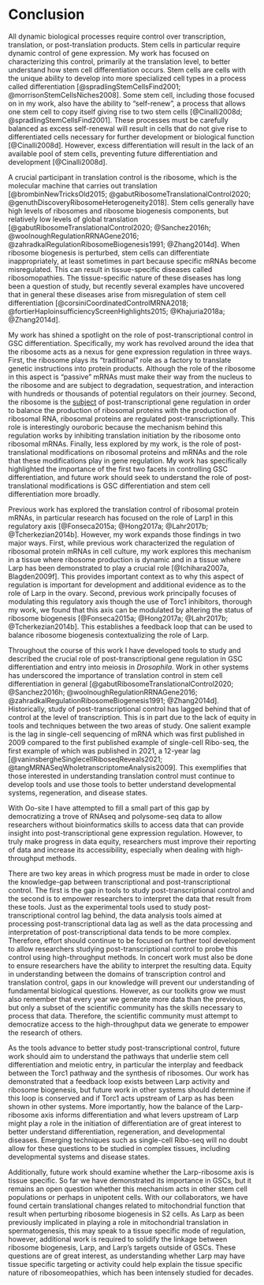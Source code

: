 \setstretch{2.0}
\setlength\parindent{24pt}
# Conclusion

All dynamic biological processes require control over transcription, translation, or post-translation products. Stem cells in particular require dynamic control of gene expression. My work has focused on characterizing this control, primarily at the translation level, to better understand how stem cell differentiation occurs. Stem cells are cells with the unique ability to develop into more specialized cell types in a process called differentiation [@spradlingStemCellsFind2001; @morrisonStemCellsNiches2008]. Some stem cell, including those focused on in my work, also have the ability to "self-renew", a process that allows one stem cell to copy itself giving rise to two stem cells [@Cinalli2008d; @spradlingStemCellsFind2001]. These processes must be carefully balanced as excess self-renewal will result in cells that do not give rise to differentiated cells necessary for further development or biological function [@Cinalli2008d]. However, excess differentiation will result in the lack of an available pool of stem cells, preventing future differentiation and development [@Cinalli2008d].  

A crucial participant in translation control is the ribosome, which is the molecular machine that carries out translation [@brombinNewTricksOld2015; @gabutRibosomeTranslationalControl2020; @genuthDiscoveryRibosomeHeterogeneity2018]. Stem cells generally have high levels of ribosomes and ribosome biogenesis components, but relatively low levels of global translation [@gabutRibosomeTranslationalControl2020; @Sanchez2016h; @woolnoughRegulationRRNAGene2016; @zahradkalRegulationRibosomeBiogenesis1991; @Zhang2014d]. When ribosome biogenesis is perturbed, stem cells can differentiate inappropriately, at least sometimes in part because specific mRNAs become misregulated. This can result in tissue-specific diseases called ribosomopathies. The tissue-specific nature of these diseases has long been a question of study, but recently several examples have uncovered that in general these diseases arise from misregulation of stem cell differentiation [@corsiniCoordinatedControlMRNA2018; @fortierHaploinsufficiencyScreenHighlights2015; @Khajuria2018a; @Zhang2014d].  

My work has shined a spotlight on the role of post-transcriptional control in GSC differentiation. Specifically, my work has revolved around the idea that the ribosome acts as a nexus for gene expression regulation in three ways. First, the ribosome plays its "traditional" role as a factory to translate genetic instructions into protein products. Although the role of the ribosome in this aspect is "passive" mRNAs must make their way from the nucleus to the ribosome and are subject to degradation, sequestration, and interaction with hundreds or thousands of potential regulators on their journey. Second, the ribosome is the [subject]{.ul} of post-transcriptional gene regulation in order to balance the production of ribosomal proteins with the production of ribosomal RNA, ribosomal proteins are regulated post-transcriptionally. This role is interestingly ouroboric because the mechanism behind this regulation works by inhibiting translation initiation by the ribosome onto ribosomal mRNAs. Finally, less explored by my work, is the role of post-translational modifications on ribosomal proteins and mRNAs and the role that these modifications play in gene regulation. My work has specifically highlighted the importance of the first two facets in controlling GSC differentiation, and future work should seek to understand the role of post-translational modifications is GSC differentiation and stem cell differentiation more broadly.  

Previous work has explored the translation control of ribosomal protein mRNAs, in particular research has focused on the role of Larp1 in this regulatory axis [@Fonseca2015a; @Hong2017a; @Lahr2017b; @Tcherkezian2014b]. However, my work expands those findings in two major ways. First, while previous work characterized the regulation of ribosomal protein mRNAs in cell culture, my work explores this mechanism in a tissue where ribosome production is dynamic and in a tissue where Larp has been demonstrated to play a crucial role [@Ichihara2007a, Blagden2009f]. This provides important context as to why this aspect of regulation is important for development and additional evidence as to the role of Larp in the ovary. Second, previous work principally focuses of modulating this regulatory axis though the use of Torc1 inhibitors, thorough my work, we found that this axis can be modulated by altering the status of ribosome biogenesis [@Fonseca2015a; @Hong2017a; @Lahr2017b; @Tcherkezian2014b]. This establishes a feedback loop that can be used to balance ribosome biogenesis contextualizing the role of Larp.  

Throughout the course of this work I have developed tools to study and described the crucial role of post-transcriptional gene regulation in GSC differentiation and entry into meiosis in *Drosophila*. Work in other systems has underscored the importance of translation control in stem cell differentiation in general [@gabutRibosomeTranslationalControl2020; @Sanchez2016h; @woolnoughRegulationRRNAGene2016; @zahradkalRegulationRibosomeBiogenesis1991; @Zhang2014d]. Historically, study of post-transcriptional control has lagged behind that of control at the level of transcription. This is in part due to the lack of equity in tools and techniques between the two areas of study. One salient example is the lag in single-cell sequencing of mRNA which was first published in 2009 compared to the first published example of single-cell Ribo-seq, the first example of which was published in 2021, a 12-year lag [@vaninsbergheSinglecellRiboseqReveals2021; @tangMRNASeqWholetranscriptomeAnalysis2009]. This exemplifies that those interested in understanding translation control must continue to develop tools and use those tools to better understand developmental systems, regeneration, and disease states. 

With Oo-site I have attempted to fill a small part of this gap by democratizing a trove of RNAseq and polysome-seq data to allow researchers without bioinformatics skills to access data that can provide insight into post-transcriptional gene expression regulation. However, to truly make progress in data equity, researchers must improve their reporting of data and increase its accessibility, especially when dealing with high-throughput methods. 

There are two key areas in which progress must be made in order to close the knowledge-gap between transcriptional and post-transcriptional control. The first is the gap in tools to study post-transcriptional control and the second is to empower researchers to interpret the data that result from these tools. Just as the experimental tools used to study post-transcriptional control lag behind, the data analysis tools aimed at processing post-transcriptional data lag as well as the data processing and interpretation of post-transcriptional data tends to be more complex. Therefore, effort should continue to be focused on further tool development to allow researchers studying post-transcriptional control to probe this control using high-throughput methods. In concert work must also be done to ensure researchers have the ability to interpret the resulting data. Equity in understanding between the domains of transcription control and translation control, gaps in our knowledge will prevent our understanding of fundamental biological questions. However, as our toolkits grow we must also remember that every year we generate more data than the previous, but only a subset of the scientific community has the skills necessary to process that data. Therefore, the scientific community must attempt to democratize access to the high-throughput data we generate to empower the research of others.  

As the tools advance to better study post-transcriptional control, future work should aim to understand the pathways that underlie stem cell differentiation and meiotic entry, in particular the interplay and feedback between the Torc1 pathway and the synthesis of ribosomes. Our work has demonstrated that a feedback loop exists between Larp activity and ribosome biogenesis, but future work in other systems should determine if this loop is conserved and if Torc1 acts upstream of Larp as has been shown in other systems. More importantly, how the balance of the Larp-ribosome axis informs differentiation and what levers upstream of Larp might play a role in the initiation of differentiation are of great interest to better understand differentiation, regeneration, and developmental diseases. Emerging techniques such as single-cell Ribo-seq will no doubt allow for these questions to be studied in complex tissues, including developmental systems and disease states.  

Additionally, future work should examine whether the Larp-ribosome axis is tissue specific. So far we have demonstrated its importance in GSCs, but it remains an open question whether this mechanism acts in other stem cell populations or perhaps in unipotent cells. With our collaborators, we have found certain translational changes related to mitochondrial function that result when perturbing ribosome biogenesis in S2 cells. As Larp as been previously implicated in playing a role in mitochondrial translation in spermatogenesis, this may speak to a tissue specific mode of regulation, however, additional work is required to solidify the linkage between ribosome biogenesis, Larp, and Larp's targets outside of GSCs. These questions are of great interest, as understanding whether Larp may have tissue specific targeting or activity could help explain the tissue specific nature of ribosomeopathies, which has been intensely studied for decades.  
